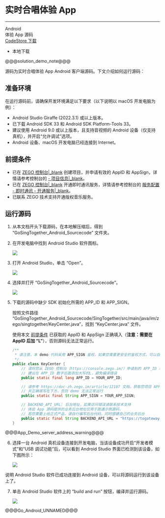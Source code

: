 # 实时合唱体验 App

- - -

<div class="download-area">
  <div class="sdk-download-item-wrapper">
    <div class="sdk-fun">Android</div>
    <div class="download-title">体验 App 源码</div>
    <div class="download-selector">
      <div class="download-select-wrapper" style="padding-right: 0;">
        <a class="download-target-btn" href="https://codestore.zego.im/project/16">CodeStore 下载</a>
        <ul class="download-dropdown-list">
          <li data-href=""
            class="dropdown-option">
            本地下载
          </li>
        </ul>
      </div>
    </div>
  </div>
</div>
<!-- Zego-Split-Line Do Not Remove Me -->

@@@solution_demo_note@@@


源码为实时合唱体验 App Android 客户端源码。下文介绍如何运行源码：


## 准备环境

在运行源码前，请确保开发环境满足以下要求（以下说明以 macOS 开发电脑为例）：

- Android Studio Giraffe (2022.3.1) 或以上版本。
- 已下载 Android SDK 33 和 Android SDK Platform-Tools 33。
- 建议使用 Android 9.0 或以上版本，且支持音视频的 Android 设备（仅支持真机），并开启“允许调试”选项。
- Android 设备、macOS 开发电脑已经连接到 Internet。


## 前提条件

- 已在 [ZEGO 控制台\|_blank](https://console.zego.im) 创建项目，并申请有效的 AppID 和 AppSign，详情请参考控制台的 [- 项目信息\|_blank](#12107)。
- 已在 [ZEGO 控制台\|_blank](https://console.zego.im) 开通即时通讯服务，详情请参考控制台的 [服务配置 - 即时通讯 - 开通服务\|_blank](#14994)。
- 已联系 ZEGO 技术支持开通版权音乐服务。

## 运行源码

1. 从本文档开头下载源码，在本地解压缩后，得到 “GoSingTogether_Android_Sourcecode” 文件夹。

2. 在开发电脑中找到 Android Studio 软件图标。

    <Frame width="512" height="auto" caption=""><img src="https://storage.zego.im/sdk-doc/Pics/GoEnjoy/online_KTV/SampleCodes/AS_icon.png" /></Frame>
     
3. 打开 Android Studio，单击 “Open”。  
 
    <Frame width="512" height="auto" caption=""><img src="https://storage.zego.im/sdk-doc/Pics/GoEnjoy/online_KTV/SampleCodes/AS_Welcome_Interface.png" /></Frame>

4. 选择并打开 “GoSingTogether_Android_Sourcecode”。

    <Frame width="512" height="auto" caption=""><img src="https://storage.zego.im/sdk-doc/Pics/GoEnjoy/online_KTV/SampleCodes/SourceCode_Folder_Android.png" /></Frame>


5. 下载的源码中缺少 SDK 初始化所需的 APP_ID 和 APP_SIGN。

    按照文件路径 “GoSingTogether_Android_Sourcecode/SingTogether/src/main/java/im/zego/singtogether/KeyCenter.java”，找到 “KeyCenter.java” 文件。
    
    使用本文 [前提条件](#15750#2) 已获取的 AppID 和 AppSign 正确填入（**注意：需要在 AppID 后加 “L”**），否则源码无法正常运行。 

    ```java
    /**
     * 请注意，本 demo 代码采用 APP_SIGN 鉴权，如果您需要更安全的鉴权方式，可以自行切换为 Token 鉴权
     */
    public class KeyCenter {
        // 请将您从 ZEGO 控制台（https://console.zego.im/）申请到的 APP_ID 填写在下方
        // 建议在 APP_ID 数字后面添加大写的L，避免编译错误
        public static final long APP_ID = YOUR_APP_ID;

        // 请参考 https://doc-zh.zego.im/article/12107 文档，获取您项目 APP_ID 对应的 APP_SIGN（长度为 64 位的字符串）
        // 并正确填写在下方，否则 demo 无法正常运行
        public static final String APP_SIGN = YOUR_APP_SIGN;

        // BACKEND_API_URL: 后台地址，如果访问错误请联系技术支持
        // 体验 App 源码提供的业务后台地址仅用于跑通示例源码，
        // 若您需要上线正式产品，请自行编写后台代码，同时搭建自己的业务后台
        public static final String BACKEND_API_URL = "https://togateway-huangpu-base.zego.im";
    }
    ```

@@@App_Demo_server_address_warning@@@


6. 选择一台 Android 真机设备连接到开发电脑，当该设备成功开启“开发者模式”和“USB 调试功能”后，可以看到 Android Studio 界面已检测到该设备，如下图所示： 
 
    <Frame width="512" height="auto" caption=""><img src="https://storage.zego.im/sdk-doc/Pics/GoEnjoy/LiveShow/android_device_detected.png" /></Frame>     

说明 Android Studio 软件已成功连接到 Android 设备，可以将源码运行到该设备上了。

7. 单击 Android Studio 软件上的 “build and run” 按钮，编译并运行源码。  

    <Frame width="512" height="auto" caption=""><img src="https://storage.zego.im/sdk-doc/Pics/GoEnjoy/LiveShow/android_build_and_run.png" /></Frame>

@@@Go_Android_UNNAMED@@@
